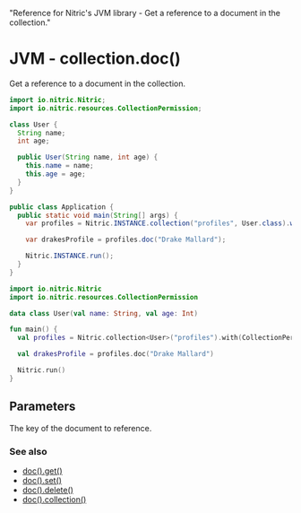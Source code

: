   "Reference for Nitric's JVM library - Get a reference to a document in the collection."

# JVM - collection.doc()

Get a reference to a document in the collection.

<CodeGroup>

```java
import io.nitric.Nitric;
import io.nitric.resources.CollectionPermission;

class User {
  String name;
  int age;

  public User(String name, int age) {
    this.name = name;
    this.age = age;
  }
}

public class Application {
  public static void main(String[] args) {
    var profiles = Nitric.INSTANCE.collection("profiles", User.class).with(CollectionPermission.Read, CollectionPermission.Write);

    var drakesProfile = profiles.doc("Drake Mallard");

    Nitric.INSTANCE.run();
  }
}
```

```kotlin
import io.nitric.Nitric
import io.nitric.resources.CollectionPermission

data class User(val name: String, val age: Int)

fun main() {
  val profiles = Nitric.collection<User>("profiles").with(CollectionPermission.Read, CollectionPermission.Write)

  val drakesProfile = profiles.doc("Drake Mallard")

  Nitric.run()
}
```

</CodeGroup>

## Parameters

<Properties>
  <Property name="key" required type="String">
    The key of the document to reference.
  </Property>
</Properties>

### See also

- [doc().get()](./collection-doc-get)
- [doc().set()](./collection-doc-set)
- [doc().delete()](./collection-doc-delete)
- [doc().collection()](./collection-doc-collection)
